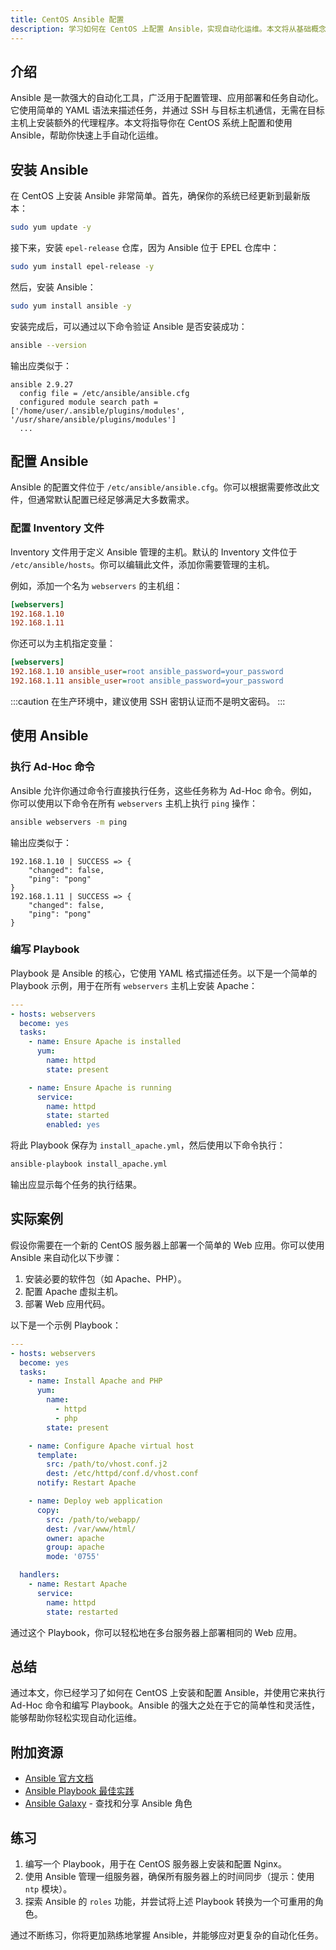```yaml
---
title: CentOS Ansible 配置
description: 学习如何在 CentOS 上配置 Ansible，实现自动化运维。本文将从基础概念讲起，逐步引导你完成 Ansible 的安装、配置和使用，并提供实际案例帮助理解。
---
```


## 介绍

Ansible 是一款强大的自动化工具，广泛用于配置管理、应用部署和任务自动化。它使用简单的 YAML 语法来描述任务，并通过 SSH 与目标主机通信，无需在目标主机上安装额外的代理程序。本文将指导你在 CentOS 系统上配置和使用 Ansible，帮助你快速上手自动化运维。

## 安装 Ansible

在 CentOS 上安装 Ansible 非常简单。首先，确保你的系统已经更新到最新版本：

```bash
sudo yum update -y
```

接下来，安装 `epel-release` 仓库，因为 Ansible 位于 EPEL 仓库中：

```bash
sudo yum install epel-release -y
```

然后，安装 Ansible：

```bash
sudo yum install ansible -y
```

安装完成后，可以通过以下命令验证 Ansible 是否安装成功：

```bash
ansible --version
```

输出应类似于：

```
ansible 2.9.27
  config file = /etc/ansible/ansible.cfg
  configured module search path = ['/home/user/.ansible/plugins/modules', '/usr/share/ansible/plugins/modules']
  ...
```

## 配置 Ansible

Ansible 的配置文件位于 `/etc/ansible/ansible.cfg`。你可以根据需要修改此文件，但通常默认配置已经足够满足大多数需求。

### 配置 Inventory 文件

Inventory 文件用于定义 Ansible 管理的主机。默认的 Inventory 文件位于 `/etc/ansible/hosts`。你可以编辑此文件，添加你需要管理的主机。

例如，添加一个名为 `webservers` 的主机组：

```ini
[webservers]
192.168.1.10
192.168.1.11
```

你还可以为主机指定变量：

```ini
[webservers]
192.168.1.10 ansible_user=root ansible_password=your_password
192.168.1.11 ansible_user=root ansible_password=your_password
```

:::caution
在生产环境中，建议使用 SSH 密钥认证而不是明文密码。
:::

## 使用 Ansible

### 执行 Ad-Hoc 命令

Ansible 允许你通过命令行直接执行任务，这些任务称为 Ad-Hoc 命令。例如，你可以使用以下命令在所有 `webservers` 主机上执行 `ping` 操作：

```bash
ansible webservers -m ping
```

输出应类似于：

```
192.168.1.10 | SUCCESS => {
    "changed": false,
    "ping": "pong"
}
192.168.1.11 | SUCCESS => {
    "changed": false,
    "ping": "pong"
}
```

### 编写 Playbook

Playbook 是 Ansible 的核心，它使用 YAML 格式描述任务。以下是一个简单的 Playbook 示例，用于在所有 `webservers` 主机上安装 Apache：

```yaml
---
- hosts: webservers
  become: yes
  tasks:
    - name: Ensure Apache is installed
      yum:
        name: httpd
        state: present

    - name: Ensure Apache is running
      service:
        name: httpd
        state: started
        enabled: yes
```

将此 Playbook 保存为 `install_apache.yml`，然后使用以下命令执行：

```bash
ansible-playbook install_apache.yml
```

输出应显示每个任务的执行结果。

## 实际案例

假设你需要在一个新的 CentOS 服务器上部署一个简单的 Web 应用。你可以使用 Ansible 来自动化以下步骤：

1. 安装必要的软件包（如 Apache、PHP）。
2. 配置 Apache 虚拟主机。
3. 部署 Web 应用代码。

以下是一个示例 Playbook：

```yaml
---
- hosts: webservers
  become: yes
  tasks:
    - name: Install Apache and PHP
      yum:
        name:
          - httpd
          - php
        state: present

    - name: Configure Apache virtual host
      template:
        src: /path/to/vhost.conf.j2
        dest: /etc/httpd/conf.d/vhost.conf
      notify: Restart Apache

    - name: Deploy web application
      copy:
        src: /path/to/webapp/
        dest: /var/www/html/
        owner: apache
        group: apache
        mode: '0755'

  handlers:
    - name: Restart Apache
      service:
        name: httpd
        state: restarted
```

通过这个 Playbook，你可以轻松地在多台服务器上部署相同的 Web 应用。

## 总结

通过本文，你已经学习了如何在 CentOS 上安装和配置 Ansible，并使用它来执行 Ad-Hoc 命令和编写 Playbook。Ansible 的强大之处在于它的简单性和灵活性，能够帮助你轻松实现自动化运维。

## 附加资源

- [Ansible 官方文档](https://docs.ansible.com/ansible/latest/index.html)
- [Ansible Playbook 最佳实践](https://docs.ansible.com/ansible/latest/user_guide/playbooks_best_practices.html)
- [Ansible Galaxy](https://galaxy.ansible.com/) - 查找和分享 Ansible 角色

## 练习

1. 编写一个 Playbook，用于在 CentOS 服务器上安装和配置 Nginx。
2. 使用 Ansible 管理一组服务器，确保所有服务器上的时间同步（提示：使用 `ntp` 模块）。
3. 探索 Ansible 的 `roles` 功能，并尝试将上述 Playbook 转换为一个可重用的角色。

通过不断练习，你将更加熟练地掌握 Ansible，并能够应对更复杂的自动化任务。